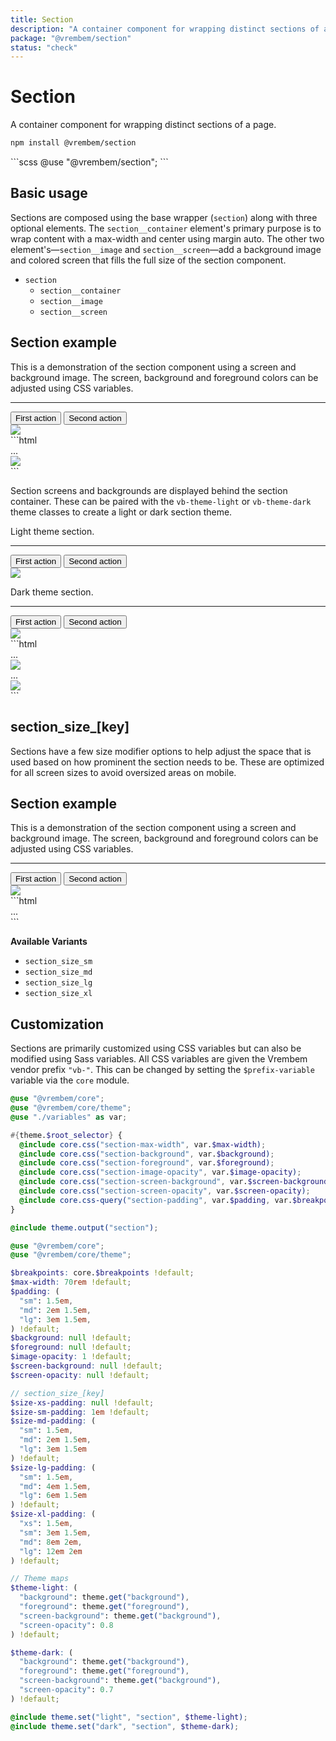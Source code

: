 ```yaml
---
title: Section
description: "A container component for wrapping distinct sections of a page."
package: "@vrembem/section"
status: "check"
---
```



# Section

A container component for wrapping distinct sections of a page.

```sh
npm install @vrembem/section
```

<CodeExample lang="scss">
  ```scss
  @use "@vrembem/section";
  ```
</CodeExample>

## Basic usage

Sections are composed using the base wrapper (`section`) along with three optional elements. The `section__container` element's primary purpose is to wrap content with a max-width and center using margin auto. The other two element's—`section__image` and `section__screen`—add a background image and colored screen that fills the full size of the section component.

- `section`
  - `section__container`
  - `section__image`
  - `section__screen`

<CodeExample lang="html" flush={true}>
  <Fragment slot="output">
    <section class="section">
      <div class="section__container gap-y text-align-center">
        <h1 class="h1">Section example</h1>
        <p>This is a demonstration of the section component using a screen and background image. The screen, background and foreground colors can be adjusted using CSS variables.</p>
        <hr class="sep margin-y-xl" />
        <div class="level flex-justify-center">
          <button class="button button_color_primary">First action</button>
          <button class="button button_color_secondary">Second action</button>
        </div>
      </div>
      <img class="section__image" src="https://picsum.photos/id/335/600/300" />
      <div class="section__screen"></div>
    </section>
  </Fragment>
  ```html
  <section class="section">
    <div class="section__container">
      ...
    </div>
    <img class="section__image" src="..." />
    <div class="section__screen"></div>
  </section>
  ```
</CodeExample>

Section screens and backgrounds are displayed behind the section container. These can be paired with the `vb-theme-light` or `vb-theme-dark` theme classes to create a light or dark section theme.

<CodeExample lang="html" flush={true}>
  <Fragment slot="output">
    <section class="section vb-theme-light">
      <div class="section__container gap-y text-align-center">
        <p>Light theme section.</p>
        <hr class="sep margin-y-xl" />
        <div class="level flex-justify-center">
          <button class="button button_color_primary">First action</button>
          <button class="button button_color_secondary">Second action</button>
        </div>
      </div>
      <img class="section__image" src="https://picsum.photos/id/335/600/300" />
      <div class="section__screen"></div>
    </section>
    <section class="section vb-theme-dark">
      <div class="section__container gap-y text-align-center">
        <p>Dark theme section.</p>
        <hr class="sep margin-y-xl" />
        <div class="level flex-justify-center">
          <button class="button button_color_primary">First action</button>
          <button class="button button_color_secondary">Second action</button>
        </div>
      </div>
      <img class="section__image" src="https://picsum.photos/id/335/600/300" />
      <div class="section__screen"></div>
    </section>
  </Fragment>
  ```html
  <!-- Using the light theme class -->
  <section class="section vb-theme-light">
    <div class="section__container">
      ...
    </div>
    <img class="section__image" src="..." />
    <div class="section__screen"></div>
  </section>

  <!-- Using the dark theme class -->
  <section class="section vb-theme-dark">
    <div class="section__container">
      ...
    </div>
    <img class="section__image" src="..." />
    <div class="section__screen"></div>
  </section>
  ```
</CodeExample>

## section_size_[key]

Sections have a few size modifier options to help adjust the space that is used based on how prominent the section needs to be. These are optimized for all screen sizes to avoid oversized areas on mobile.

<CodeExample lang="html" flush={true}>
  <Fragment slot="output">
    <section class="section section_size_xl">
      <div class="section__container gap-y text-align-center">
        <h1 class="h1">Section example</h1>
        <p>This is a demonstration of the section component using a screen and background image. The screen, background and foreground colors can be adjusted using CSS variables.</p>
        <hr class="sep margin-y-xl" />
        <div class="level flex-justify-center">
          <button class="button button_color_primary">First action</button>
          <button class="button button_color_secondary">Second action</button>
        </div>
      </div>
      <img class="section__image" src="https://picsum.photos/id/335/600/300" />
      <div class="section__screen"></div>
    </section>
  </Fragment>
  ```html
  <section class="section section_size_xl">
    ...
  </section>
  ```
</CodeExample>

**Available Variants**

* `section_size_sm`
* `section_size_md`
* `section_size_lg`
* `section_size_xl`

## Customization

Sections are primarily customized using CSS variables but can also be modified using Sass variables. All CSS variables are given the Vrembem vendor prefix `"vb-"`. This can be changed by setting the `$prefix-variable` variable via the `core` module.

<DocBlock name="CSS Variables" type="file" src="section/src/_root.scss">

  ```scss
  @use "@vrembem/core";
  @use "@vrembem/core/theme";
  @use "./variables" as var;

  #{theme.$root_selector} {
    @include core.css("section-max-width", var.$max-width);
    @include core.css("section-background", var.$background);
    @include core.css("section-foreground", var.$foreground);
    @include core.css("section-image-opacity", var.$image-opacity);
    @include core.css("section-screen-background", var.$screen-background);
    @include core.css("section-screen-opacity", var.$screen-opacity);
    @include core.css-query("section-padding", var.$padding, var.$breakpoints);
  }

  @include theme.output("section");
  ```
</DocBlock>

<DocBlock name="SCSS Variables" type="file" src="section/src/_variables.scss">

  ```scss
  @use "@vrembem/core";
  @use "@vrembem/core/theme";

  $breakpoints: core.$breakpoints !default;
  $max-width: 70rem !default;
  $padding: (
    "sm": 1.5em,
    "md": 2em 1.5em,
    "lg": 3em 1.5em,
  ) !default;
  $background: null !default;
  $foreground: null !default;
  $image-opacity: 1 !default;
  $screen-background: null !default;
  $screen-opacity: null !default;

  // section_size_[key]
  $size-xs-padding: null !default;
  $size-sm-padding: 1em !default;
  $size-md-padding: (
    "sm": 1.5em,
    "md": 2em 1.5em,
    "lg": 3em 1.5em
  ) !default;
  $size-lg-padding: (
    "sm": 1.5em,
    "md": 4em 1.5em,
    "lg": 6em 1.5em
  ) !default;
  $size-xl-padding: (
    "xs": 1.5em,
    "sm": 3em 1.5em,
    "md": 8em 2em,
    "lg": 12em 2em
  ) !default;

  // Theme maps
  $theme-light: (
    "background": theme.get("background"),
    "foreground": theme.get("foreground"),
    "screen-background": theme.get("background"),
    "screen-opacity": 0.8
  ) !default;

  $theme-dark: (
    "background": theme.get("background"),
    "foreground": theme.get("foreground"),
    "screen-background": theme.get("background"),
    "screen-opacity": 0.7
  ) !default;

  @include theme.set("light", "section", $theme-light);
  @include theme.set("dark", "section", $theme-dark);
  ```
</DocBlock>
